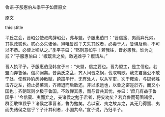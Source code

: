 


鲁语·子服惠伯从季平子如晋原文

原文

thisistitle

平丘之会，晋昭公使叔向辞昭公，弗与盟。子服惠伯曰：“晋信蛮、夷而弃兄弟，其执政贰也。贰心必失诸侯，岂唯鲁然？夫失其政者，必毒于人，鲁惧及焉，不可以不恭。必使上卿从之。”季平子曰：“然则意如乎！若我往，晋必患我，谁为之贰？”子服惠伯曰：“椒既言之矣，敢逃难乎？椒请从。”

晋人执平子。子服惠伯见韩宣子曰：“夫盟，信之要也。晋为盟主，是主信也。若盟而弃鲁侯，信抑阙矣。昔栾氏之乱，齐人间晋之祸，伐取朝歌。我先君襄公不敢宁处，使叔孙豹悉帅敝赋，踦跂毕行，无有处人，以从军吏，次于雍渝，与邯郸胜击齐之左，掎止晏莱焉，齐师退而后敢还。非以求远也，以鲁之密迩於齐，而又小国也；齐朝驾则夕极于鲁国，不敢惮其患，而与晋共其忧，亦曰：‘庶几有益于鲁国乎！’今信蛮、夷而弃之，夫诸侯之勉于君者，将安劝矣？若弃鲁而苟固诸侯，群臣敢惮戮乎？诸侯之事晋者，鲁为勉矣。若以蛮、夷之故弃之，其无乃得蛮、夷而失诸侯之信乎？子计其利者，小国共命。”宣子说，乃归平子。

